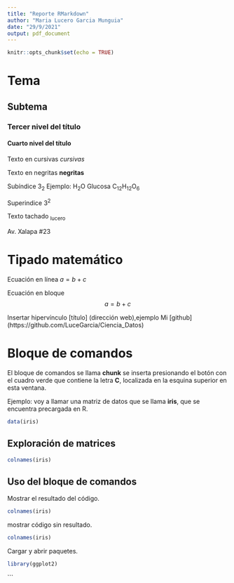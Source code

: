 ---
title: "Reporte RMarkdown"
author: "Maria Lucero Garcia Munguia"
date: "29/9/2021"
output: pdf_document
---

```{r setup, include=FALSE}
knitr::opts_chunk$set(echo = TRUE)
```

# Tema

## Subtema

### Tercer nivel del título

#### Cuarto nivel del título


Texto en cursivas *cursivas*


Texto en negritas **negritas**


Subíndice 3~2~ Ejemplo: H~2~O Glucosa C~12~H~12~O~6~


Superindice 3^2^


Texto tachado ~lucero~


Av. Xalapa #23


# Tipado matemático

Ecuación en línea $a=b+c$

Ecuación en bloque $$a=b+c$$

Insertar hipervínculo [título] (dirección web),ejemplo Mi  [github] (https://github.com/LuceGarcia/Ciencia_Datos)



# Bloque de comandos
El bloque de comandos se llama **chunk** se inserta presionando el botón con el cuadro verde que contiene la letra **C**, localizada en la esquina superior en esta ventana.

Ejemplo: voy a llamar una matriz de datos que se llama **iris**, que se encuentra precargada en R. 
```{r}
data(iris)
```

## Exploración de matrices


```{r}
colnames(iris)
```
## Uso del bloque de comandos

Mostrar el resultado del código.
```{r echo=FALSE}
colnames(iris)
```

mostrar código sin resultado.
```{r results=FALSE}
colnames(iris)

```
Cargar y abrir paquetes.
```{r warning=FALSE, message=FALSE}
library(ggplot2)
```

```

